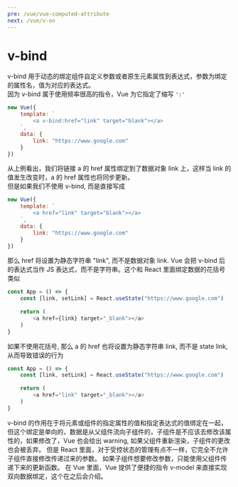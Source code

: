 ```yaml
---
pre: /vue/vue-computed-attribute
next: /vue/v-on
---
```

# v-bind
v-bind 用于动态的绑定组件自定义参数或者原生元素属性到表达式，参数为绑定的属性名，值为对应的表达式。  
因为 v-bind 属于使用频率很高的指令，Vue 为它指定了缩写 <code>':'</code>
```js
new Vue({
    template: `
        <a v-bind:href="link" target="blank"></a>
    `,
    data: {
        link: "https://www.google.com"
    }
})
```
从上例看出，我们将链接 a 的 href 属性绑定到了数据对象 link 上，这样当 link 的值发生改变时，a 的 href 属性也将同步更新。  
但是如果我们不使用 v-bind, 而是直接写成
```js
new Vue({
    template: `
        <a href="link" target="blank"></a>
    `,
    data: {
        link: "https://www.google.com"
    }
})
```
那么 href 将设置为静态字符串 "link", 而不是数据对象 link. Vue 会把 v-bind 后的表达式当作 JS 表达式，而不是字符串。这个和 React 里面绑定数据的花括号类似
```js
const App = () => {
    const [link, setLink] = React.useState("https://www.google.com")
    
    return (
        <a href={link} target="_blank"></a>
    )
}
```
如果不使用花括号, 那么 a 的 href 也将设置为静态字符串 link, 而不是 state link, 从而导致错误的行为
```js
const App = () => {
    const [link, setLink] = React.useState("https://www.google.com")
    
    return (
        <a href="link" target="_blank"></a>
    )
}
```
v-bind 的作用在于将元素或组件的指定属性的值和指定表达式的值绑定在一起，但这个绑定是单向的，数据是从父组件流向子组件的，子组件是不应该去修改该属性的，如果修改了，Vue 也会给出 warning, 如果父组件重新渲染，子组件的更改也会被丢弃。
<CodePen html="/code/v-bind/v-bind.html" deps="/code/v-bind/v-bind.json" code="/code/v-bind/v-bind-uni-direction.js"/>
但是 React 里面，对于受控状态的管理有点不一样，它完全不允许子组件直接修改传递过来的参数。 如果子组件想要修改参数，只能使用父组件传递下来的更新函数。
<CodePen html="/code/v-bind/v-bind.html" deps="/code/v-bind/v-bind.json" code="/code/v-bind/v-bind-uni-direction-react.js" type="babel"/>
在 Vue 里面，Vue 提供了便捷的指令 v-model 来直接实现双向数据绑定，这个在之后会介绍。




